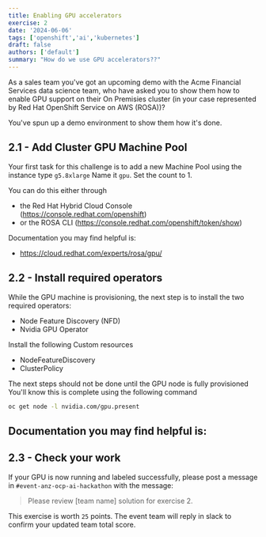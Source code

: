 ```yaml
---
title: Enabling GPU accelerators
exercise: 2
date: '2024-06-06'
tags: ['openshift','ai','kubernetes']
draft: false
authors: ['default']
summary: "How do we use GPU accelerators??"
---
```


As a sales team you've got an upcoming demo with the Acme Financial Services data science team, who have asked you to show them how to enable GPU support on their On Premisies cluster (in your case represented by Red Hat OpenShift Service on AWS (ROSA))?

You've spun up a demo environment to show them how it's done.

## 2.1 - Add Cluster GPU Machine Pool
Your first task for this challenge is to add a new Machine Pool using the instance type `g5.8xlarge`
Name it `gpu`. Set the count to 1.

You can do this either through 
- the Red Hat Hybrid Cloud Console (https://console.redhat.com/openshift)
- or the ROSA CLI (https://console.redhat.com/openshift/token/show)


Documentation you may find helpful is:
- https://cloud.redhat.com/experts/rosa/gpu/


## 2.2 - Install required operators

While the GPU machine is provisioning, the next step is to install the two required operators:
- Node Feature Discovery (NFD)
- Nvidia GPU Operator

Install the following Custom resources
- NodeFeatureDiscovery
- ClusterPolicy

The next steps should not be done until the GPU node is fully provisioned 
You'll know this is complete using the following command
```bash
oc get node -l nvidia.com/gpu.present
```

Documentation you may find helpful is:
- 


## 2.3 - Check your work

If your GPU is now running and labeled successfully, please post a message in `#event-anz-ocp-ai-hackathon` with the message:

> Please review [team name] solution for exercise 2.

This exercise is worth `25` points. The event team will reply in slack to confirm your updated team total score.
